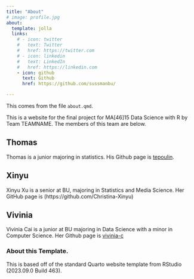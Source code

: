 ```yaml
---
title: "About"
# image: profile.jpg
about:
  template: jolla
  links:
    # - icon: twitter
    #   text: Twitter
    #   href: https://twitter.com
    # - icon: linkedin
    #   text: LinkedIn
    #   href: https://linkedin.com
    - icon: github
      text: Github
      href: https://github.com/sussmanbu/

---
```

This comes from the file `about.qmd`.

This is a website for the final project for MA[46]15 Data Science with R by Team TEAMNAME.
The members of this team are below.


## Thomas

Thomas is a junior majoring in statistics. His Github page is [tepoulin](https://github.com/tepoulin).

## Xinyu

Xinyu Xu is a senior at BU, majoring in Statistics and Media Science. Her GitHub page is (https://github.com/Christina-Xinyu)

## Vivinia

Vivinia Cai is a junior at BU majoring in Data Science with a minor in Computer Science. Her Github page is [vivinia-c](https://github.com/vivinia-c)

<!-- Please leave in the information below -->

### About this Template.

This is based off of the standard Quarto website template from RStudio (2023.09.0 Build 463).
